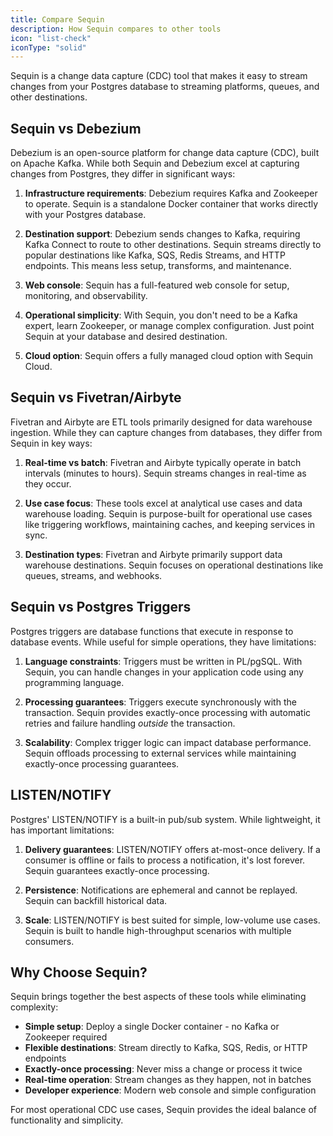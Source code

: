 ```yaml
---
title: Compare Sequin
description: How Sequin compares to other tools
icon: "list-check"
iconType: "solid"
---
```


Sequin is a change data capture (CDC) tool that makes it easy to stream changes from your Postgres database to streaming platforms, queues, and other destinations.

## Sequin vs Debezium

Debezium is an open-source platform for change data capture (CDC), built on Apache Kafka. While both Sequin and Debezium excel at capturing changes from Postgres, they differ in significant ways:

1. **Infrastructure requirements**: Debezium requires Kafka and Zookeeper to operate. Sequin is a standalone Docker container that works directly with your Postgres database.

2. **Destination support**: Debezium sends changes to Kafka, requiring Kafka Connect to route to other destinations. Sequin streams directly to popular destinations like Kafka, SQS, Redis Streams, and HTTP endpoints. This means less setup, transforms, and maintenance.

3. **Web console**: Sequin has a full-featured web console for setup, monitoring, and observability.

4. **Operational simplicity**: With Sequin, you don't need to be a Kafka expert, learn Zookeeper, or manage complex configuration. Just point Sequin at your database and desired destination.

5. **Cloud option**: Sequin offers a fully managed cloud option with Sequin Cloud.

## Sequin vs Fivetran/Airbyte

Fivetran and Airbyte are ETL tools primarily designed for data warehouse ingestion. While they can capture changes from databases, they differ from Sequin in key ways:

1. **Real-time vs batch**: Fivetran and Airbyte typically operate in batch intervals (minutes to hours). Sequin streams changes in real-time as they occur.

2. **Use case focus**: These tools excel at analytical use cases and data warehouse loading. Sequin is purpose-built for operational use cases like triggering workflows, maintaining caches, and keeping services in sync.

3. **Destination types**: Fivetran and Airbyte primarily support data warehouse destinations. Sequin focuses on operational destinations like queues, streams, and webhooks.

## Sequin vs Postgres Triggers

Postgres triggers are database functions that execute in response to database events. While useful for simple operations, they have limitations:

1. **Language constraints**: Triggers must be written in PL/pgSQL. With Sequin, you can handle changes in your application code using any programming language.

2. **Processing guarantees**: Triggers execute synchronously with the transaction. Sequin provides exactly-once processing with automatic retries and failure handling _outside_ the transaction.

3. **Scalability**: Complex trigger logic can impact database performance. Sequin offloads processing to external services while maintaining exactly-once processing guarantees.

## LISTEN/NOTIFY

Postgres' LISTEN/NOTIFY is a built-in pub/sub system. While lightweight, it has important limitations:

1. **Delivery guarantees**: LISTEN/NOTIFY offers at-most-once delivery. If a consumer is offline or fails to process a notification, it's lost forever. Sequin guarantees exactly-once processing.

2. **Persistence**: Notifications are ephemeral and cannot be replayed. Sequin can backfill historical data.

3. **Scale**: LISTEN/NOTIFY is best suited for simple, low-volume use cases. Sequin is built to handle high-throughput scenarios with multiple consumers.

## Why Choose Sequin?

Sequin brings together the best aspects of these tools while eliminating complexity:

- **Simple setup**: Deploy a single Docker container - no Kafka or Zookeeper required
- **Flexible destinations**: Stream directly to Kafka, SQS, Redis, or HTTP endpoints
- **Exactly-once processing**: Never miss a change or process it twice
- **Real-time operation**: Stream changes as they happen, not in batches
- **Developer experience**: Modern web console and simple configuration

For most operational CDC use cases, Sequin provides the ideal balance of functionality and simplicity.